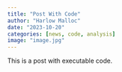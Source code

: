 ```yaml
---
title: "Post With Code"
author: "Harlow Malloc"
date: "2023-10-20"
categories: [news, code, analysis]
image: "image.jpg"
---
```


This is a post with executable code.
